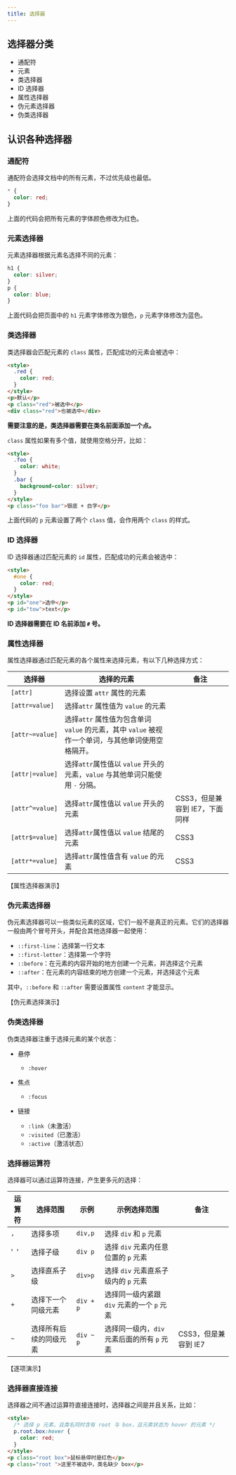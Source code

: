 ---
title: 选择器
---

## 选择器分类

- 通配符
- 元素
- 类选择器
- ID 选择器
- 属性选择器
- 伪元素选择器
- 伪类选择器

## 认识各种选择器

### 通配符

通配符会选择文档中的所有元素，不过优先级也最低。

```css
* {
  color: red;
}
```

上面的代码会把所有元素的字体颜色修改为红色。

### 元素选择器

元素选择器根据元素名选择不同的元素：

```css
h1 {
  color: silver;
}
p {
  color: blue;
}
```

上面代码会把页面中的 `h1` 元素字体修改为银色，`p` 元素字体修改为蓝色。

### 类选择器

类选择器会匹配元素的 `class` 属性，匹配成功的元素会被选中：

```html
<style>
  .red {
    color: red;
  }
</style>
<p>默认</p>
<p class="red">被选中</p>
<div class="red">也被选中</div>
```

**需要注意的是，类选择器需要在类名前面添加一个点。**

`class` 属性如果有多个值，就使用空格分开，比如：

```html
<style>
  .foo {
    color: white;
  }
  .bar {
    background-color: silver;
  }
</style>
<p class="foo bar">银底 + 白字</p>
```

上面代码的 `p` 元素设置了两个 `class` 值，会作用两个 `class` 的样式。

### ID 选择器

ID 选择器通过匹配元素的 `id` 属性，匹配成功的元素会被选中：

```html
<style>
  #one {
    color: red;
  }
</style>
<p id="one">选中</p>
<p id="tow">text</p>
```

**ID 选择器需要在 ID 名前添加 `#` 号。**

### 属性选择器

属性选择器通过匹配元素的各个属性来选择元素，有以下几种选择方式：

| 选择器           | 选择的元素                                                                                        | 备注                           |
| ---------------- | ------------------------------------------------------------------------------------------------- | ------------------------------ |
| `[attr]`         | 选择设置 `attr` 属性的元素                                                                        |
| `[attr=value]`   | 选择`attr` 属性值为 `value` 的元素                                                                |
| `[attr~=value]`  | 选择`attr` 属性值为包含单词 `value` 的元素，其中 `value` 被视作一个单词，与其他单词使用空格隔开。 |
| `[attr\|=value]` | 选择`attr`属性值以 `value` 开头的元素，`value` 与其他单词只能使用 `-` 分隔。                      |
| `[attr^=value]`  | 选择`attr`属性值以 `value` 开头的元素                                                             | CSS3，但是兼容到 IE7，下面同样 |
| `[attr$=value]`  | 选择`attr`属性值以 `value` 结尾的元素                                                             | CSS3                           |
| `[attr*=value]`  | 选择`attr`属性值含有 `value` 的元素                                                               | CSS3                           |

【属性选择器演示】

### 伪元素选择器

伪元素选择器可以一些类似元素的区域，它们一般不是真正的元素。它们的选择器一般由两个冒号开头，并配合其他选择器一起使用：

- `::first-line`：选择第一行文本
- `::first-letter`：选择第一个字符
- `::before`：在元素的内容开始的地方创建一个元素，并选择这个元素
- `::after`：在元素的内容结束的地方创建一个元素，并选择这个元素

其中，`::before` 和 `::after` 需要设置属性 `content` 才能显示。

【伪元素选择演示】

### 伪类选择器

伪类选择器注重于选择元素的某个状态：

- 悬停

  - `:hover`

- 焦点

  - `:focus`

- 链接

  - `:link`（未激活）
  - `:visited`（已激活）
  - `:active`（激活状态）

### 选择器运算符

选择器可以通过运算符连接，产生更多元的选择：

| 运算符 | 选择范围               | 示例      | 示例选择范围                                | 备注                 |
| ------ | ---------------------- | --------- | ------------------------------------------- | -------------------- |
| `,`    | 选择多项               | `div,p`   | 选择 `div` 和 `p` 元素                      |
| '` `'  | 选择子级               | `div p`   | 选择 `div` 元素内任意位置的 `p` 元素        |
| `>`    | 选择直系子级           | `div>p`   | 选择 `div` 元素直系子级内的 `p` 元素        |
| `+`    | 选择下一个同级元素     | `div + p` | 选择同一级内紧跟 `div` 元素的一个 `p` 元素  |
| `~`    | 选择所有后续的同级元素 | `div ~ p` | 选择同一级内，`div` 元素后面的所有 `p` 元素 | CSS3，但是兼容到 IE7 |

【逐项演示】

### 选择器直接连接

选择器之间不通过运算符直接连接时，选择器之间是并且关系，比如：

```html
<style>
  /* 选择 p 元素，且类名同时含有 root 与 box，且元素状态为 hover 的元素 */
  p.root.box:hover {
    color: red;
  }
</style>
<p class="root box">鼠标悬停时是红色</p>
<p class="root ">这里不被选中，类名缺少 box</p>
```
